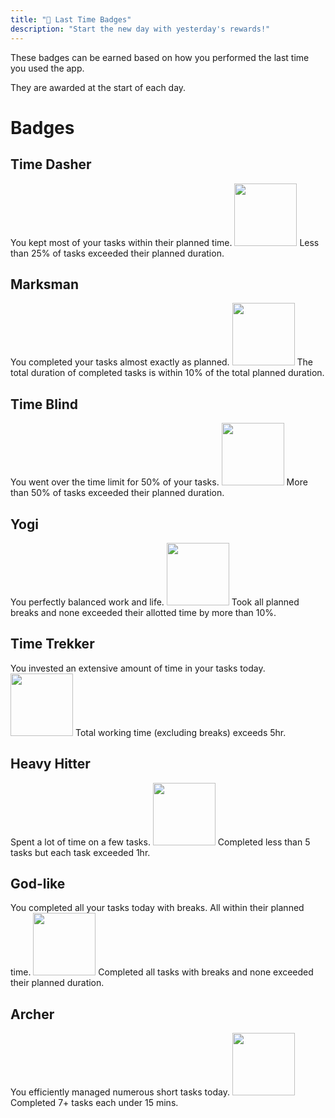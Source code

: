 ```yaml
---
title: "📝 Last Time Badges"
description: "Start the new day with yesterday's rewards!"
---
```

These badges can be earned based on how you performed the last time you
used the app. 

They are awarded at the start of each day.

# Badges



## Time Dasher
You kept most of your tasks within their planned time.
<img width="100" src="/images/badges/last-time/fire-dash.svg" />
<Card title="Rule">
Less than 25% of tasks exceeded their planned duration.
</Card>



## Marksman
You completed your tasks almost exactly as planned.
<img width="100" src="/images/badges/last-time/arrow-scope.svg" />
<Card title="Rule">
The total duration of completed tasks is within 10% of the total planned duration.
</Card>

## Time Blind
You went over the time limit for 50% of your tasks.
<img width="100" src="/images/badges/last-time/blindfold.svg" />
<Card title="Rule">
More than 50% of tasks exceeded their planned duration.
</Card>

## Yogi
You perfectly balanced work and life.
<img width="100" src="/images/badges/last-time/yin-yang.svg" />
<Card title="Rule">
Took all planned breaks and none exceeded their allotted time by more than 10%.
</Card>

## Time Trekker
You invested an extensive amount of time in your tasks today.
<img width="100" src="/images/badges/last-time/eyeball.svg" />
<Card title="Rule">
Total working time (excluding breaks) exceeds 5hr.
</Card>

## Heavy Hitter
Spent a lot of time on a few tasks.
<img width="100" src="/images/badges/last-time/heavy-helm.svg" />
<Card title="Rule">
Completed less than 5 tasks but each task exceeded 1hr.
</Card>

## God-like
You completed all your tasks today with breaks. All within their planned time.
<img width="100" src="/images/badges/last-time/card-king-diamonds.svg" />
<Card title="Rule">
Completed all tasks with breaks and none exceeded their planned duration.
</Card>

## Archer
You efficiently managed numerous short tasks today.
<img width="100" src="/images/badges/last-time/arrow-cluster.svg" />
<Card title="Rule">
Completed 7+ tasks each under 15 mins.
</Card>

